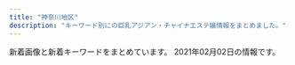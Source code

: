 ```yaml
---
title: "神奈川地区"
description: "キーワード別にの巨乳アジアン・チャイナエステ嬢情報をまとめました。"
---
```


新着画像と新着キーワードをまとめています。
2021年02月02日の情報です。

<DmmAffiliateIns />
<KeywordTable
  shops={
    [
    {
        "img_links": [
            "https://kanojyo-room.jpn.cm/images/room6.jpg",
            "https://kanojyo-room.jpn.cm/images/tit_eject.jpg",
            "https://kanojyo-room.jpn.cm/images/link_nav06.jpg",
            "https://kanojyo-room.jpn.cm/images/btn_eject.jpg",
            "https://kanojyo-room.jpn.cm/images/room2.jpg",
            "https://kanojyo-room.jpn.cm/photos/sites/24/2020/08/2020083117275756.jpg",
            "https://kanojyo-room.jpn.cm/images/link_nav07.jpg",
            "https://kanojyo-room.jpn.cm/images/top.png",
            "https://kanojyo-room.jpn.cm/photos/sites/24/2020/08/2020083117275898.jpg",
            "https://kanojyo-room.jpn.cm/photos/sites/24/2020/08/2020083117275977.jpg",
            "https://kanojyo-room.jpn.cm/images/sp_top.jpg",
            "https://kanojyo-room.jpn.cm/images/link_nav03.jpg",
            "https://kanojyo-room.jpn.cm/images/link_nav02.jpg",
            "https://kanojyo-room.jpn.cm/images/link_nav01.jpg",
            "https://kanojyo-room.jpn.cm/photos/sites/24/2020/08/2020083117275958.jpg",
            "https://kanojyo-room.jpn.cm/images/link_nav04.jpg",
            "https://kanojyo-room.jpn.cm/images/tit_face.jpg",
            "https://kanojyo-room.jpn.cm/images/close_eject.png",
            "https://kanojyo-room.jpn.cm/images/room5.jpg",
            "https://kanojyo-room.jpn.cm/images/room3.jpg",
            "https://kanojyo-room.jpn.cm/images/tit_new.jpg",
            "https://kanojyo-room.jpn.cm/images/room1.jpg",
            "https://kanojyo-room.jpn.cm/images/img_eject.jpg",
            "https://kanojyo-room.jpn.cm/images/link_nav05.jpg",
            "https://kanojyo-room.jpn.cm/images/room4.jpg"
        ],
        "url": "https://kanojyo-room.jpn.cm/",
        "station": "\u4e0a\u5927\u5ca1\u99c5",
        "name": "\u30ab\u30ce\u30b8\u30e7\u306e\u90e8\u5c4b",
        "keywords": {
            "D": 48,
            "87": 12,
            "C": 40,
            "86": 24,
            "85": 12
        }
    },
    {
        "station": "JR\u85e4\u6ca2\u99c5\u5357\u53e3",
        "name": "\u85ab",
        "url": "http://f-kaori.work/",
        "img_links": [
            "http://f-kaori.work/images/mobile.jpg",
            "http://f-kaori.work/images/sm.jpg",
            "http://f-kaori.work/sp/images/newsb.png",
            "http://f-kaori.work/sp/images/rec2.jpg",
            "http://f-kaori.work/sp/img/aya1.jpg",
            "http://f-kaori.work/sp/images/tel.jpg",
            "http://f-kaori.work/sp/images/7.jpg",
            "http://f-kaori.work/sp/img/sasa1.jpg",
            "http://f-kaori.work/sp/img/emi1.jpg",
            "http://f-kaori.work/sp/images/rec3.png",
            "http://f-kaori.work/images/8.jpg",
            "http://f-kaori.work/images/concept.png",
            "http://f-kaori.work/images/rec1.png",
            "http://f-kaori.work/img/yoka1.jpg",
            "http://f-kaori.work/sp/img/yoka1.jpg",
            "http://f-kaori.work/sp/img/sin1.jpg",
            "http://f-kaori.work/sp/images/int1.png",
            "http://f-kaori.work/images/1.jpg",
            "http://f-kaori.work/sp/images/top.jpg",
            "http://f-kaori.work/sp/images/interior_t.jpg",
            "http://f-kaori.work/images/news.png",
            "http://f-kaori.work/sp/images/footer.png",
            "http://f-kaori.work/img/yumi1.jpg",
            "http://f-kaori.work/sp/images/5.jpg",
            "http://f-kaori.work/images/int1.png",
            "http://f-kaori.work/img/sin1.jpg",
            "http://f-kaori.work/images/6.jpg",
            "http://f-kaori.work/sp/images/6.jpg",
            "http://f-kaori.work/images/7.jpg",
            "http://f-kaori.work/images/interior_t.jpg",
            "http://f-kaori.work/sp/images/sys.png",
            "http://f-kaori.work/img/aya1.jpg",
            "http://f-kaori.work/sp/menu/top.jpg",
            "http://f-kaori.work/sp/images/head.jpg",
            "http://f-kaori.work/sp/images/int2.png",
            "http://f-kaori.work/images/sisu_t.jpg",
            "http://f-kaori.work/img/sasa1.jpg",
            "http://f-kaori.work/sp/images/news.png",
            "http://f-kaori.work/images/5.jpg",
            "http://f-kaori.work/images/rec2.jpg",
            "http://f-kaori.work/sp/images/sisu_t.png",
            "http://f-kaori.work/images/staff_t.jpg",
            "http://f-kaori.work/sp/images/topgirl.png",
            "http://f-kaori.work/sp/images/staff_t.jpg",
            "http://f-kaori.work/images/line.png",
            "http://f-kaori.work/img/emi1.jpg",
            "http://f-kaori.work/sp/menu/staff.jpg",
            "http://f-kaori.work/images/head.jpg",
            "http://f-kaori.work/sp/images/sisu.jpg",
            "http://f-kaori.work/sp/images/rec1.png",
            "http://f-kaori.work/sp/images/8.jpg",
            "http://f-kaori.work/sp/images/pc.jpg",
            "http://f-kaori.work/images/sys.png",
            "http://f-kaori.work/sp/menu/interior.jpg",
            "http://f-kaori.work/images/sisu.png",
            "http://f-kaori.work/sp/images/3.jpg",
            "http://f-kaori.work/images/3.jpg",
            "http://f-kaori.work/sp/images/1.jpg",
            "http://f-kaori.work/images/int2.png",
            "http://f-kaori.work/sp/img/yumi1.jpg"
        ],
        "keywords": {}
    },
    {
        "station": "\u5c0f\u7530\u539f\u99c5\u6771\u53e3",
        "url": "https://asumi.estjp.info/",
        "name": "\u7a7a\u6f84 -\u3042\u3059\u307f-",
        "img_links": [
            "https://asumi.estjp.info/css/staff/staff02.jpg",
            "https://asumi.estjp.info/css/top03.jpg",
            "https://asumi.estjp.info/images/call.png",
            "https://asumi.estjp.info/css/staff/staff03.jpg",
            "https://asumi.estjp.info/css/01.jpg",
            "https://asumi.estjp.info/css/top05.jpg",
            "https://asumi.estjp.info/css/top02.jpg",
            "https://asumi.estjp.info/css/m-head.jpg",
            "https://asumi.estjp.info/css/staff/staff01.jpg",
            "https://asumi.estjp.info/css/top04.jpg"
        ],
        "keywords": {
            "F": 2,
            "90": 4,
            "88": 2,
            "E": 4
        }
    },
    {
        "keywords": {},
        "name": "yuyu-\u3086\u3046\u3086-",
        "url": "http://www.cc-girl.work/",
        "img_links": [
            "http://www.cc-girl.work/images/line.png",
            "http://www.cc-girl.work/images/4.jpg",
            "http://www.cc-girl.work/images/11.jpg",
            "http://www.cc-girl.work/img/kaoru1.jpg",
            "http://www.cc-girl.work/img/sizuka1.jpg",
            "http://www.cc-girl.work/images/2.jpg",
            "http://www.cc-girl.work/images/mobile.jpg",
            "http://www.cc-girl.work/images/1.jpg",
            "http://www.cc-girl.work/images/6.jpg",
            "http://www.cc-girl.work/images/head.jpg",
            "http://www.cc-girl.work/images/staff_t.jpg",
            "http://www.cc-girl.work/img/mari1.jpg",
            "http://www.cc-girl.work/img/momo1.jpg",
            "http://www.cc-girl.work/img/kumi1.jpg",
            "http://www.cc-girl.work/img/miho1.jpg",
            "http://www.cc-girl.work/img/eri1.jpg",
            "http://www.cc-girl.work/images/int1.jpg",
            "http://www.cc-girl.work/img/yaya1.jpg",
            "http://www.cc-girl.work/images/rec1.jpg",
            "http://www.cc-girl.work/images/8.jpg",
            "http://www.cc-girl.work/images/10.jpg",
            "http://www.cc-girl.work/images/ac1.jpg",
            "http://www.cc-girl.work/img/yuki1.jpg",
            "http://www.cc-girl.work/images/news.jpg",
            "http://www.cc-girl.work/img/yuri1.jpg",
            "http://www.cc-girl.work/images/ta.jpg",
            "http://www.cc-girl.work/images/9.jpg",
            "http://www.cc-girl.work/images/7.jpg",
            "http://www.cc-girl.work/img/ai1.jpg",
            "http://www.cc-girl.work/images/5.jpg",
            "http://www.cc-girl.work/images/sys2.jpg",
            "http://www.cc-girl.work/images/sys1.jpg",
            "http://www.cc-girl.work/images/interior_t.jpg",
            "http://www.cc-girl.work/images/3.jpg",
            "http://www.cc-girl.work/images/rec2.jpg"
        ],
        "station": "\u4e0a\u5927\u5ca1\u99c5"
    },
    {
        "keywords": {},
        "img_links": [
            "http://en.este88.com/gals/asuka1.jpg",
            "http://en.este88.com/i/images/info_07.jpg",
            "http://en.este88.com/i/images/info_15.jpg",
            "http://en.este88.com/gals/teina1.jpg",
            "http://en.este88.com/gals/nana1.jpg",
            "http://en.este88.com/gals/yuki1.jpg",
            "http://en.este88.com/i/images/info_12.jpg",
            "http://en.este88.com/images/koko1.jpg",
            "http://en.este88.com/images/info.png",
            "http://en.este88.com/gals/rena1.jpg",
            "http://en.este88.com/gals/koko1.jpg",
            "http://en.este88.com/gals/riri1.jpg",
            "http://en.este88.com/i/images/info_09.jpg",
            "http://en.este88.com/gals/momo1.jpg",
            "http://en.este88.com/images/sayuqi1.jpg"
        ],
        "name": "\u7e01",
        "station": "JR\u85e4\u6ca2\u99c5\u5317\u53e3",
        "url": "http://en.este88.com/"
    },
    {
        "name": "Best Love \uff5e\u30d9\u30b9\u30c8\u30e9\u30d6\uff5e",
        "url": "http://www.bestlove.iesjp.com/",
        "station": "JR\u5e73\u585a\u99c5\u5317\u53e3",
        "img_links": [
            "http://www.bestlove.iesjp.com/files/006-02.jpg",
            "http://www.bestlove.iesjp.com/photo_news/upimg/959636009216995fa1_0.jpg",
            "http://www.bestlove.iesjp.com/files/001-03.jpg",
            "http://www.bestlove.iesjp.com/files/003.jpg",
            "http://www.bestlove.iesjp.com/files/005-03.jpg",
            "http://www.bestlove.iesjp.com/files/005.jpg",
            "http://www.bestlove.iesjp.com/images/atomosky.jpg",
            "http://www.bestlove.iesjp.com/files/004-03.jpg",
            "http://www.bestlove.iesjp.com/files/005-02.jpg",
            "http://www.bestlove.iesjp.com/files/001.jpg",
            "http://www.bestlove.iesjp.com/files/006.jpg",
            "http://www.bestlove.iesjp.com/files/004-02.jpg",
            "http://www.bestlove.iesjp.com/files/003-02.jpg",
            "http://www.bestlove.iesjp.com/images/r3.jpg",
            "http://www.bestlove.iesjp.com/files/001-02.jpg",
            "http://www.bestlove.iesjp.com/files/002-02.jpg",
            "http://www.bestlove.iesjp.com/files/002.jpg",
            "http://www.bestlove.iesjp.com/files/003-03.jpg",
            "http://www.bestlove.iesjp.com/images/line.png",
            "http://www.bestlove.iesjp.com/files/004.jpg",
            "http://www.bestlove.iesjp.com/files/006-03.jpg",
            "http://www.bestlove.iesjp.com/images/mobile.jpg",
            "http://www.bestlove.iesjp.com/files/002-03.jpg"
        ],
        "keywords": {
            "83": 4,
            "D": 4,
            "85": 4,
            "C": 26,
            "87": 8
        }
    },
    {
        "keywords": {},
        "url": "http://sui-en.work/",
        "station": "JR\u5e73\u585a\u99c5\u5317\u53e3",
        "name": "\u968f\u7e01",
        "img_links": [
            "http://sui-en.work/images/int3.png",
            "http://sui-en.work/img/kaori1.jpg",
            "http://sui-en.work/images/2.png",
            "http://sui-en.work/img/sena1.jpg",
            "http://sui-en.work/images/mobile.jpg",
            "http://sui-en.work/images/int2.png",
            "http://sui-en.work/images/sys3.png",
            "http://sui-en.work/images/1.png",
            "http://sui-en.work/img/hana1.jpg",
            "http://sui-en.work/images/news.jpg",
            "http://sui-en.work/images/b2.jpg",
            "http://sui-en.work/images/sys2.jpg",
            "http://sui-en.work/images/ta.jpg",
            "http://sui-en.work/images/interior_t.png",
            "http://sui-en.work/images/head.jpg",
            "http://sui-en.work/images/3.png",
            "http://sui-en.work/images/int1.png",
            "http://sui-en.work/images/4.png",
            "http://sui-en.work/images/sys1.jpg",
            "http://sui-en.work/images/b1.jpg",
            "http://sui-en.work/images/info.jpg",
            "http://sui-en.work/img/yuki1.jpg",
            "http://sui-en.work/images/staff_t.png",
            "http://sui-en.work/images/tr.jpg"
        ]
    },
    {
        "img_links": [
            "http://www.barbie.masg.info/files/002.jpg",
            "http://www.barbie.masg.info/files/006-02.jpg",
            "http://www.barbie.masg.info/images/icon_info.png",
            "http://www.barbie.masg.info/images/icon_staff.png",
            "http://www.barbie.masg.info/images/icon_tel.png",
            "http://www.barbie.masg.info/images/index_sm.png",
            "http://www.barbie.masg.info/images/btn2.png",
            "http://www.barbie.masg.info/files/003-02.jpg",
            "http://www.barbie.masg.info/files/003.jpg",
            "http://www.barbie.masg.info/files/006.jpg",
            "http://www.barbie.masg.info/files/002-02.jpg",
            "http://www.barbie.masg.info/files/004.jpg",
            "http://www.barbie.masg.info/images/mainImg_sub.jpg",
            "http://www.barbie.masg.info/files/005.jpg",
            "http://www.barbie.masg.info/files/001-02.jpg",
            "http://www.barbie.masg.info/images/icon_top.png",
            "http://www.barbie.masg.info/files/001.jpg",
            "http://www.barbie.masg.info/files/004-02.jpg",
            "http://www.barbie.masg.info/files/005-02.jpg"
        ],
        "name": "Barbie \uff5e\u30d0\u30fc\u30d3\u30fc\uff5e",
        "station": "JR\u85e4\u6ca2\u99c5\u5357\u53e3",
        "keywords": {
            "88": 8,
            "87": 8,
            "86": 8,
            "D": 16,
            "C": 8
        },
        "url": "http://www.barbie.masg.info/"
    },
    {
        "img_links": [
            "http://esbest.info/staffPhoto/s20200205123504.jpg",
            "http://esbest.info/staffPhoto/s20200111165529.jpg",
            "http://esbest.info/staffPhoto/s20200109133117.jpg",
            "http://esbest.info/staffPhoto/b20200526161929.jpg",
            "http://esbest.info/images/mobile.jpg",
            "http://esbest.info/js/sliderLine/slide_prev.png",
            "http://esbest.info/staffPhoto/b20200109133117.jpg",
            "http://esbest.info/js/sliderLine/slide_next.png",
            "http://esbest.info/staffPhoto/b20200519140451.jpg",
            "http://esbest.info/uploadfiles/images/campaignEsbestInfo1.jpg",
            "http://esbest.info/images/store/04.jpg",
            "http://esbest.info/staffPhoto/s20200526161929.jpg",
            "http://esbest.info/staffPhoto/b20200205123504.jpg",
            "http://esbest.info/staffPhoto/s20200519140451.jpg",
            "http://esbest.info/images/returnBtn.png",
            "http://esbest.info/images/store/01.jpg",
            "http://esbest.info/images/store/02.jpg",
            "http://esbest.info/staffPhoto/b20200111165529.jpg",
            "http://esbest.info/images/store/03.jpg"
        ],
        "name": "\u30df\u30e9\u30dc\u30eb",
        "url": "http://esbest.info/",
        "keywords": {
            "85": 1,
            "86": 3,
            "87": 1,
            "D": 4,
            "E": 1
        },
        "station": "JR\u6771\u6238\u585a\u99c5\u6771\u53e3"
    },
    {
        "station": "JR\u6771\u6238\u585a\u99c5\u897f\u53e3",
        "name": "\u30ea\u30d6\u30ec\u30b9",
        "url": "http://es-libres.com/",
        "keywords": {
            "89": 1,
            "C": 1,
            "D": 2,
            "E": 1
        },
        "img_links": [
            "http://es-libres.com/uploadfiles/Image/campaignEsLibresCom.jpg",
            "http://es-libres.com/images/gallery/02.jpg",
            "http://es-libres.com/images/gallery/03.jpg",
            "http://es-libres.com/staffPhoto/b20201007072633.jpg",
            "http://es-libres.com/images/mobile.jpg",
            "http://es-libres.com/staffPhoto/s20201007072633.jpg",
            "http://es-libres.com/images/gallery/01.jpg",
            "http://es-libres.com/staffPhoto/s20201007072718.jpg",
            "http://es-libres.com/staffPhoto/b20201007072550.jpg",
            "http://es-libres.com/images/gallery/04.jpg",
            "http://es-libres.com/js/sliderLine/slide_prev.png",
            "http://es-libres.com/staffPhoto/b20201007072718.jpg",
            "http://es-libres.com/images/guide.jpg",
            "http://es-libres.com/staffPhoto/s20201007072654.jpg",
            "http://es-libres.com/staffPhoto/b20201007072654.jpg",
            "http://es-libres.com/staffPhoto/s20201007072550.jpg",
            "http://es-libres.com/images/returnBtn.png",
            "http://es-libres.com/js/sliderLine/slide_next.png"
        ]
    },
    {
        "station": "JR\u5e73\u585a\u99c5\u5317\u53e3",
        "img_links": [
            "http://www.huyo.work/images/news.jpg",
            "http://www.huyo.work/images/line.png",
            "http://www.huyo.work/images/int2.jpg",
            "http://www.huyo.work/images/2.jpg",
            "http://www.huyo.work/img/nana1.jpg",
            "http://www.huyo.work/images/4.jpg",
            "http://www.huyo.work/images/int1.jpg",
            "http://www.huyo.work/img/riri1.jpg",
            "http://www.huyo.work/images/3.jpg",
            "http://www.huyo.work/img/mimi1.jpg",
            "http://www.huyo.work/images/5.jpg",
            "http://www.huyo.work/img/sora1.jpg",
            "http://www.huyo.work/images/staff_t.jpg",
            "http://www.huyo.work/images/sys1.jpg",
            "http://www.huyo.work/img/hana1.jpg",
            "http://www.huyo.work/images/interior_t.jpg",
            "http://www.huyo.work/images/mobile.jpg",
            "http://www.huyo.work/images/1.jpg",
            "http://www.huyo.work/images/sys2.jpg",
            "http://www.huyo.work/images/info.jpg",
            "http://www.huyo.work/images/head.jpg"
        ],
        "url": "http://www.huyo.work/",
        "name": "\u3075\u3088\u3046",
        "keywords": {}
    },
    {
        "img_links": [
            "http://yu-raku.info/sp/images/bar-cam.png",
            "http://yu-raku.info/images/bar-cover.png",
            "http://yu-raku.info/images/c-top0.png",
            "http://yu-raku.info/staff/s-kana1.jpg",
            "http://yu-raku.info/staff/s-sayuri1.jpg",
            "http://yu-raku.info/staff/s-niri1.jpg",
            "http://yu-raku.info/images/pic-interior.png",
            "http://yu-raku.info/images/b-interior.jpg",
            "http://yu-raku.info/staff/s-nana1.jpg",
            "http://yu-raku.info/staff/s-emi3.jpg",
            "http://yu-raku.info/images/bar-interior.png",
            "http://yu-raku.info/images/c-therapist0.png",
            "http://yu-raku.info/images/fotter.jpg",
            "http://yu-raku.info/images/bar-therapist.png",
            "http://yu-raku.info/images/bar-info.png",
            "http://yu-raku.info/staff/s-emi4.jpg",
            "http://yu-raku.info/images/bar-cam.png",
            "http://yu-raku.info/sp/images/b-tel.png",
            "http://yu-raku.info/staff/s-emi5.jpg",
            "http://yu-raku.info/staff/s-yuko1.jpg",
            "http://yu-raku.info/staff/s-miki1.jpg",
            "http://yu-raku.info/sp/images/bar-cover.png"
        ],
        "name": "\u60a0\u697d",
        "keywords": {},
        "station": "JR\u5927\u8239\u99c5\u6771\u53e3",
        "url": "http://yu-raku.info/"
    },
    {
        "keywords": {
            "C": 11
        },
        "img_links": [
            "http://treat-rlx.com/pic/head.jpg",
            "http://treat-rlx.com/pic/topimg2.png",
            "http://treat-rlx.com/pic/topimg3.png",
            "http://treat-rlx.com/staff/mika/01mb.jpg",
            "http://treat-rlx.com/img/ttl_staff.jpg",
            "http://treat-rlx.com/staff/mika/01.jpg",
            "http://treat-rlx.com/pic/topimg1.png",
            "http://treat-rlx.com/img/att.png",
            "http://treat-rlx.com/staff/aya/01.jpg",
            "http://treat-rlx.com/pic/topimg4.png",
            "http://treat-rlx.com/pic/topimg5.png",
            "http://treat-rlx.com/img/ttl_mobile.png",
            "http://treat-rlx.com/img/ttl_rec.png",
            "http://treat-rlx.com/i/files/homeimg.jpg",
            "http://treat-rlx.com/staff/aya/01mb.jpg"
        ],
        "name": "\u798f\u7e01",
        "station": "\u5584\u884c\u99c5\u6771\u53e3",
        "url": "http://treat-rlx.com/"
    },
    {
        "station": "JR\u5927\u8239\u99c5\u6771\u53e3",
        "keywords": {},
        "url": "http://hoguraku.info/",
        "img_links": [
            "http://hoguraku.info/_src/22293610/pup.png",
            "http://hoguraku.info/_src/22293601/newspinkup.png",
            "http://hoguraku.info/_src/22266488/navi2_02.png",
            "http://hoguraku.info/_src/22294030/wechatimg175.jpg",
            "http://hoguraku.info/_src/22294409/img20180513220122069421.png",
            "http://hoguraku.info/_src/22293781/sign.png",
            "http://hoguraku.info/_src/22293865/sign.png",
            "http://hoguraku.info/_src/22266485/navi_01.png",
            "http://hoguraku.info/_src/22294029/3_20180513213551306.jpg",
            "http://hoguraku.info/_src/22294027/wechatimg239.jpg",
            "http://hoguraku.info/_src/22266400/wechatimg94_20191205204136458.jpg",
            "http://hoguraku.info/_src/22294026/wechatimg239.jpg",
            "http://hoguraku.info/_src/22294031/wechatimg175.jpg",
            "http://hoguraku.info/_src/22294028/3_20180513213551306.jpg",
            "http://hoguraku.info/_src/22266492/navi2_04.png",
            "http://hoguraku.info/staff-2.jpg",
            "http://hoguraku.info/_src/22296687/pup.png",
            "http://hoguraku.info/_src/22266493/navi_05.png",
            "http://hoguraku.info/_src/22266491/navi_04.png",
            "http://hoguraku.info/_src/22266524/wechatimg96_20191205204603604.jpg",
            "http://hoguraku.info/_src/42747719/img20200505151535254743.png",
            "http://hoguraku.info/_src/22266398/img20180513214352559347.png",
            "http://hoguraku.info/_src/22294025/1_20180513213551260.jpg",
            "http://hoguraku.info/_src/22266489/navi_03.png",
            "http://hoguraku.info/_src/22296695/pup.png",
            "http://hoguraku.info/_src/22266490/navi2_03.png",
            "http://hoguraku.info/_src/25168346/staff-2_20180823215120776.jpg",
            "http://hoguraku.info/_src/22293820/wechatimg744.jpg",
            "http://hoguraku.info/_src/22296697/pup.png",
            "http://hoguraku.info/_src/22294024/1_20180513213551260.jpg",
            "http://hoguraku.info/staff-1.jpg",
            "http://hoguraku.info/staff-4.jpg",
            "http://hoguraku.info/_src/22266487/navi_02.png",
            "http://hoguraku.info/_src/22266494/navi2_05.png",
            "http://hoguraku.info/_src/22266486/navi2_01.png",
            "http://hoguraku.info/staff-3.jpg",
            "http://hoguraku.info/_src/37673393/wechatimg98.jpg",
            "http://hoguraku.info/_src/22266496/navi2_06.png",
            "http://hoguraku.info/_src/22266495/navi_06.png"
        ],
        "name": "\u3055\u304f\u3089"
    },
    {
        "img_links": [
            "http://www.relax-fairyark.info/img/st150.jpg",
            "http://www.relax-fairyark.info/img/body2.jpg",
            "http://www.relax-fairyark.info/img/st213.jpg",
            "http://www.relax-fairyark.info/img/sta220.jpg",
            "http://www.relax-fairyark.info/img/st223.jpg",
            "http://www.relax-fairyark.info/img/nos.jpg",
            "http://www.relax-fairyark.info/img/st238.jpg",
            "http://www.relax-fairyark.info/img/st241.jpg",
            "http://www.relax-fairyark.info/img/sta150.jpg",
            "http://www.relax-fairyark.info/img/st240.jpg",
            "http://www.relax-fairyark.info/img/st249.jpg",
            "http://www.relax-fairyark.info/img/st234.jpg",
            "http://www.relax-fairyark.info/img/head.jpg",
            "http://www.relax-fairyark.info/img/st206.jpg",
            "http://www.relax-fairyark.info/img/st237.jpg",
            "http://www.relax-fairyark.info/img/st245.jpg",
            "http://www.relax-fairyark.info/img/st1.jpg",
            "http://www.relax-fairyark.info/img/st235.jpg",
            "http://www.relax-fairyark.info/img/vlt.png",
            "http://www.relax-fairyark.info/img/sta223.jpg",
            "http://www.relax-fairyark.info/img/sta245.jpg",
            "http://www.relax-fairyark.info/img/st229.jpg",
            "http://www.relax-fairyark.info/img/footbotton.png",
            "http://www.relax-fairyark.info/img/sta248.jpg",
            "http://www.relax-fairyark.info/img/tel.png",
            "http://www.relax-fairyark.info/img/st248.jpg",
            "http://www.relax-fairyark.info/img/st220.jpg",
            "http://www.relax-fairyark.info/img/sta235.jpg",
            "http://www.relax-fairyark.info/img/st246.jpg",
            "http://www.relax-fairyark.info/img/st247.jpg",
            "http://www.relax-fairyark.info/img/botton.jpg",
            "http://www.relax-fairyark.info/img/sta229.jpg",
            "http://www.relax-fairyark.info/img/sta213.jpg",
            "http://www.relax-fairyark.info/img/st227.jpg"
        ],
        "keywords": {
            "88": 1,
            "85": 3,
            "87": 7,
            "86": 8,
            "D": 7,
            "E": 9,
            "C": 3
        },
        "url": "http://www.relax-fairyark.info/",
        "station": "JR\u85e4\u6ca2\u99c5\u5357\u53e3",
        "name": "Fairy Ark"
    },
    {
        "url": "http://onlyone-relax.xyz/",
        "img_links": [
            "http://onlyone-relax.xyz/images/4.jpg",
            "http://onlyone-relax.xyz/images/cg02.jpg",
            "http://onlyone-relax.xyz/images/cg05.jpg",
            "http://onlyone-relax.xyz/images/cg03.jpg",
            "http://onlyone-relax.xyz/images/2.jpg",
            "http://onlyone-relax.xyz/images/qr.jpg",
            "http://onlyone-relax.xyz/images/cg06.jpg",
            "http://onlyone-relax.xyz/images/cg09.jpg",
            "http://onlyone-relax.xyz/images/1.jpg",
            "http://onlyone-relax.xyz/images/cg07.jpg",
            "http://onlyone-relax.xyz/images/cg10.jpg",
            "http://onlyone-relax.xyz/images/top2.png",
            "http://onlyone-relax.xyz/images/top.png",
            "http://onlyone-relax.xyz/images/cg08.jpg",
            "http://onlyone-relax.xyz/images/spacer300x450.png",
            "http://onlyone-relax.xyz/images/cg01.jpg"
        ],
        "station": "JR\u5c0f\u7530\u539f\u99c5\u897f\u53e3",
        "keywords": {
            "C": 8,
            "E": 28,
            "F": 8,
            "D": 32
        },
        "name": "\u30ad\u30e5\u30fc\u30c8"
    },
    {
        "img_links": [
            "http://biraku.est-u.com/images/index2_07.png",
            "http://biraku.est-u.com/staff/5.jpg",
            "http://biraku.est-u.com/images/04.jpg",
            "http://biraku.est-u.com/staff/2.jpg",
            "http://biraku.est-u.com/staff/4.jpg",
            "http://biraku.est-u.com/images/03.jpg",
            "http://biraku.est-u.com/images/index_12.png",
            "http://biraku.est-u.com/images/01.jpg",
            "http://biraku.est-u.com/images/index_05.png",
            "http://biraku.est-u.com/images/index_10.png",
            "http://biraku.est-u.com/images/staff_08.png",
            "http://biraku.est-u.com/images/index_06.png",
            "http://biraku.est-u.com/images/index_08.png",
            "http://biraku.est-u.com/images/06.jpg",
            "http://biraku.est-u.com/images/02.jpg",
            "http://biraku.est-u.com/staff/3.jpg",
            "http://biraku.est-u.com/staff/1.jpg",
            "http://biraku.est-u.com/images/index_04.png",
            "http://biraku.est-u.com/staff/6.jpg",
            "http://biraku.est-u.com/images/s3.jpg",
            "http://biraku.est-u.com/images/index_07.png",
            "http://biraku.est-u.com/images/indexb_08.png"
        ],
        "station": "\u65b0\u9017\u5b50\u99c5\u5317\u53e31",
        "keywords": {},
        "url": "http://biraku.est-u.com",
        "name": "\u7f8e\u697d"
    },
    {
        "img_links": [
            "http://genkimorimori.ies.bz/photos/sites/68/2020/12/2020120502191455.jpg",
            "http://genkimorimori.ies.bz/images/s_staff.jpg",
            "http://genkimorimori.ies.bz/images/top.jpg",
            "http://genkimorimori.ies.bz/photos/sites/68/2020/12/202012150154361.jpg",
            "http://genkimorimori.ies.bz/photos/sites/68/2020/11/2020112402100696.jpg",
            "http://genkimorimori.ies.bz/images/g13.jpg",
            "http://genkimorimori.ies.bz/images/g3.jpg",
            "http://genkimorimori.ies.bz/images/1.jpg",
            "http://genkimorimori.ies.bz/photos/sites/68/2020/11/2020110308582485.jpg",
            "http://genkimorimori.ies.bz/images/g15.jpg",
            "http://genkimorimori.ies.bz/images/g16.jpg",
            "http://genkimorimori.ies.bz/images/staff_bj3.jpg",
            "http://genkimorimori.ies.bz/images/info.jpg",
            "http://genkimorimori.ies.bz/images/g1.jpg",
            "http://genkimorimori.ies.bz/photos/sites/68/2021/01/2021011903470168.jpg",
            "http://genkimorimori.ies.bz/photos/sites/68/2020/11/2020110308572868.jpg",
            "http://genkimorimori.ies.bz/images/info2.jpg",
            "http://genkimorimori.ies.bz/images/2.jpg",
            "http://genkimorimori.ies.bz/photos/sites/68/2020/12/2020121003212539.jpg",
            "http://genkimorimori.ies.bz/images/s_link.jpg",
            "http://genkimorimori.ies.bz/images/s_cosplay.jpg",
            "http://genkimorimori.ies.bz/images/g14.jpg",
            "http://genkimorimori.ies.bz/images/mobile.jpg",
            "http://genkimorimori.ies.bz/images/dairy1.jpg",
            "http://genkimorimori.ies.bz/images/pick.jpg",
            "http://genkimorimori.ies.bz/photos/sites/68/2020/12/2020120703525262.jpg",
            "http://genkimorimori.ies.bz/photos/sites/68/2020/11/2020112402100578.jpg",
            "http://genkimorimori.ies.bz/images/g2.jpg",
            "http://genkimorimori.ies.bz/images/g17.jpg",
            "http://genkimorimori.ies.bz/images/g7.jpg",
            "http://genkimorimori.ies.bz/images/g10.jpg",
            "http://genkimorimori.ies.bz/photos/sites/68/2020/11/2020110308572890.jpg",
            "http://genkimorimori.ies.bz/images/news1.jpg",
            "http://genkimorimori.ies.bz/photos/sites/68/2020/11/2020110308572993.jpg",
            "http://genkimorimori.ies.bz/photos/sites/68/2021/01/2021013007244222.jpg",
            "http://genkimorimori.ies.bz/images/g11.jpg"
        ],
        "keywords": {},
        "url": "http://genkimorimori.ies.bz/",
        "station": "\u79e6\u91ce\u99c5\u5317\u53e3",
        "name": "\u5143\u6c17\u3082\u308a\u3082\u308a"
    },
    {
        "img_links": [
            "http://pretty-esthe.com/images/r4.jpg",
            "http://pretty-esthe.com/images/cg07.jpg",
            "http://pretty-esthe.com/images/evetop.png",
            "http://pretty-esthe.com/images/r3.jpg",
            "http://pretty-esthe.com/images/cg06.jpg",
            "http://pretty-esthe.com/images/staff_s.png",
            "http://pretty-esthe.com/images/news.png",
            "http://pretty-esthe.com/images/cg10.jpg",
            "http://pretty-esthe.com/images/r2.jpg",
            "http://pretty-esthe.com/images/top.png",
            "http://pretty-esthe.com/images/r1.jpg",
            "http://pretty-esthe.com/images/cg09.jpg"
        ],
        "keywords": {
            "D": 9,
            "86": 12,
            "E": 3
        },
        "url": "http://pretty-esthe.com/",
        "name": "\u840c\u3048",
        "station": "JR\u6238\u585a\u99c5\u6771\u53e3"
    },
    {
        "name": "\u30e9\u30d9\u30f3\u30c0\u30fc",
        "img_links": [
            "http://lavender-est.xyz/images/lr_02.jpg",
            "http://lavender-est.xyz/images/room/r2.jpg",
            "http://lavender-est.xyz/images/pro_girl_line.jpg",
            "http://lavender-est.xyz/images/twitter.jpg",
            "http://lavender-est.xyz/girl/3.jpg",
            "http://lavender-est.xyz/girl/5_2.jpg",
            "http://lavender-est.xyz/girl/7_2.jpg",
            "http://lavender-est.xyz/images/top01.jpg",
            "http://lavender-est.xyz/images/room/r1.jpg",
            "http://lavender-est.xyz/girl/2_1.jpg",
            "http://lavender-est.xyz/girl/9.jpg",
            "http://lavender-est.xyz/images/bar_staff.jpg",
            "http://lavender-est.xyz/i/girl/4.jpg",
            "http://lavender-est.xyz/girl/8_1.jpg",
            "http://lavender-est.xyz/girl/11_2.jpg",
            "http://lavender-est.xyz/images/tel.png",
            "http://lavender-est.xyz/girl/4.jpg",
            "http://lavender-est.xyz/girl/15.jpg",
            "http://lavender-est.xyz/girl/14.jpg",
            "http://lavender-est.xyz/girl/11_1.jpg",
            "http://lavender-est.xyz/images/mobile.png",
            "http://lavender-est.xyz/images/room/r3.jpg",
            "http://lavender-est.xyz/girl/5_1.jpg",
            "http://lavender-est.xyz/girl/5.jpg",
            "http://lavender-est.xyz/girl/4_1.jpg",
            "http://lavender-est.xyz/girl/10.jpg",
            "http://lavender-est.xyz/girl/3_1.jpg",
            "http://lavender-est.xyz/girl/9_2.jpg",
            "http://lavender-est.xyz/girl/8.jpg",
            "http://lavender-est.xyz/girl/11.jpg",
            "http://lavender-est.xyz/girl/7_1.jpg",
            "http://lavender-est.xyz/girl/14_2.jpg",
            "http://lavender-est.xyz/girl/2.jpg",
            "http://lavender-est.xyz/girl/15_1.jpg",
            "http://lavender-est.xyz/girl/14_1.jpg",
            "http://lavender-est.xyz/girl/9_1.jpg",
            "http://lavender-est.xyz/girl/10_1.jpg",
            "http://lavender-est.xyz/girl/7.jpg",
            "http://lavender-est.xyz/images/room/r4.jpg"
        ],
        "url": "http://lavender-est.xyz/",
        "station": "JR\u85e4\u6ca2\u99c5\u5357\u53e3",
        "keywords": {}
    },
    {
        "station": "JR\u85e4\u6ca2\u99c5\u5357\u53e3",
        "img_links": [
            "http://megumi-est.xyz/girl/5.jpg",
            "http://megumi-est.xyz/images/roomimg/img3.png",
            "http://megumi-est.xyz/images/topbg.jpg",
            "http://megumi-est.xyz/images/mobile_bg.png",
            "http://megumi-est.xyz/girl/8.jpg",
            "http://megumi-est.xyz/images/staff_bg.png",
            "http://megumi-est.xyz/images/roomimg/img1.png",
            "http://megumi-est.xyz/images/roomimg/img4.png",
            "http://megumi-est.xyz/images/roomimg/img2.png",
            "http://megumi-est.xyz/images/newsbg.png",
            "http://megumi-est.xyz/girl/2.jpg",
            "http://megumi-est.xyz/girl/1.jpg",
            "http://megumi-est.xyz/girl/4.jpg",
            "http://megumi-est.xyz/images/pickup_line.png"
        ],
        "url": "http://megumi-est.xyz/",
        "name": "\u6075",
        "keywords": {}
    },
    {
        "url": "http://uintiop.tokyo/",
        "station": "JR\u85e4\u6ca2\u99c5\u5357\u53e3",
        "keywords": {
            "C": 13,
            "\u80f8": 1
        },
        "name": "\u5929\u4f7f",
        "img_links": [
            "http://uintiop.tokyo/uploads/200714/1-200G4124210P7.jpg",
            "http://uintiop.tokyo/picture/2.jpg",
            "http://uintiop.tokyo/picture/1.jpg",
            "http://uintiop.tokyo/uploads/210111/1-210111123I9332.jpg",
            "http://uintiop.tokyo/picture/top-img01.png",
            "http://uintiop.tokyo/picture/tel.png",
            "http://uintiop.tokyo/uploads/200720/1-200H013041T46.jpg",
            "http://uintiop.tokyo/picture/top-img02.png",
            "http://uintiop.tokyo/picture/top-img10.jpg",
            "http://uintiop.tokyo/uploads/200714/1-200G4125RS59.jpg",
            "http://uintiop.tokyo/picture/call.png",
            "http://uintiop.tokyo/picture/3.jpg",
            "http://uintiop.tokyo/picture/top-img03.jpg",
            "http://uintiop.tokyo/picture/4.jpg",
            "http://uintiop.tokyo/uploads/200727/1-200HG01643361.jpg"
        ]
    },
    {
        "img_links": [
            "http://oppama.iest.info/photos/sites/10/2018/05/2018053009323210.jpg",
            "http://oppama.iest.info/images/room4.jpg",
            "http://oppama.iest.info/photos/sites/10/2018/07/2018073109281797.jpg",
            "http://oppama.iest.info/photos/sites/10/2018/05/2018053009323253.jpg",
            "http://oppama.iest.info/images/top.jpg",
            "http://oppama.iest.info/photos/sites/10/2018/05/2018053009323272.jpg",
            "http://oppama.iest.info/images/bj3.jpg",
            "http://oppama.iest.info/images/room5.jpg",
            "http://oppama.iest.info/images/s_pick.png",
            "http://cdn.dino-es.com/images/line.jpg",
            "http://cdn.dino-es.com/images/allpics/KL77e92f55838704c7de0a1eb6ca2a81a0/4ec1d6974658a8b101911755e5d05691.jpg",
            "http://oppama.iest.info/images/room1.jpg",
            "http://oppama.iest.info/images/room2.jpg",
            "http://oppama.iest.info/images/room6.jpg",
            "http://oppama.iest.info/photos/sites/10/2018/07/2018073109281695.jpg",
            "http://oppama.iest.info/images/s_news.png",
            "http://oppama.iest.info/images/l1.jpg",
            "http://cdn.dino-es.com/images/logo/150x40DinoEs.png",
            "http://oppama.iest.info/images/mobile.png",
            "http://oppama.iest.info/images/room3.jpg",
            "http://oppama.iest.info/images/s_news2.png",
            "http://oppama.iest.info/images/s_staff.jpg",
            "http://oppama.iest.info/photos/sites/10/2018/07/2018073109281759.jpg",
            "http://oppama.iest.info/photos/sites/10/2018/07/2018073109281740.jpg",
            "http://oppama.iest.info/photos/sites/10/2018/07/2018073109281781.jpg",
            "http://oppama.iest.info/photos/sites/10/2018/05/2018053009323372.jpg"
        ],
        "name": "\u8ffd\u6d5c\u30de\u30c3\u30b5\u30fc\u30b8",
        "station": "\u8ffd\u6d5c\u99c5",
        "keywords": {
            "85": 3,
            "87": 3,
            "C": 3,
            "86": 12,
            "D": 15
        },
        "url": "http://oppama.iest.info/"
    },
    {
        "keywords": {
            "C": 6
        },
        "station": "JR\u5e73\u585a\u99c5\u897f\u53e3",
        "img_links": [
            "http://o-jp.com/tsubaki/images/photo02.jpg",
            "http://o-jp.com/tsubaki/images/mimi1.jpg",
            "http://o-jp.com/tsubaki/images/t_discount.jpg",
            "http://o-jp.com/tsubaki/images/t_mobile.jpg",
            "http://o-jp.com/tsubaki/images/photo03.jpg",
            "http://o-jp.com/tsubaki/images/photo01.jpg",
            "http://o-jp.com/tsubaki/images/index_enter.jpg",
            "http://o-jp.com/tsubaki/images/photo04.jpg"
        ],
        "url": "http://o-jp.com/tsubaki/",
        "name": "\u693f"
    },
    {
        "img_links": [
            "http://hiratsuka-est.com/images/r9.jpg",
            "http://hiratsuka-est.com/images/left.jpg",
            "http://hiratsuka-est.com/images/r7.jpg",
            "http://hiratsuka-est.com/images/g3.jpg",
            "http://hiratsuka-est.com/images/zi-faq.png",
            "http://hiratsuka-est.com/images/ll1.jpg",
            "http://hiratsuka-est.com/images/mi.jpg",
            "http://hiratsuka-est.com/images/chc.jpg",
            "http://hiratsuka-est.com/images/new1.jpg",
            "http://hiratsuka-est.com/images/g7.jpg",
            "http://hiratsuka-est.com/images/g2.jpg",
            "http://hiratsuka-est.com/images/zi-link.png",
            "http://hiratsuka-est.com/images/top.jpg",
            "http://hiratsuka-est.com/images/right.jpg",
            "http://hiratsuka-est.com/images/banna.jpg",
            "http://hiratsuka-est.com/images/r6.jpg",
            "http://hiratsuka-est.com/images/g0.jpg",
            "http://hiratsuka-est.com/images/r4.jpg",
            "http://hiratsuka-est.com/images/tiao2.jpg",
            "http://hiratsuka-est.com/images/banna1.jpg",
            "http://hiratsuka-est.com/images/zi-staff.png",
            "http://hiratsuka-est.com/images/r3.jpg",
            "http://hiratsuka-est.com/images/r1.jpg",
            "http://hiratsuka-est.com/images/r8.jpg",
            "http://hiratsuka-est.com/images/rr1.jpg",
            "http://hiratsuka-est.com/images/g1.jpg",
            "http://hiratsuka-est.com/images/g4.jpg",
            "http://hiratsuka-est.com/images/r5.jpg",
            "http://hiratsuka-est.com/images/banna2.jpg",
            "http://hiratsuka-est.com/images/tel.jpg"
        ],
        "station": "JR\u5e73\u585a\u99c5\u5317\u53e3",
        "name": "\u3055\u308f\u3084\u304b",
        "keywords": {},
        "url": "http://hiratsuka-est.com/"
    },
    {
        "station": "JR\u85e4\u6ca2\u99c5\u5357\u53e3",
        "img_links": [
            "http://yacho.est-u.com/images/staff_03.jpg",
            "http://yacho.est-u.com/images/index_01.jpg",
            "http://yacho.est-u.com/images/index_10.jpg",
            "http://yacho.est-u.com/images/index_12.jpg",
            "http://yacho.est-u.com/images/index_06.jpg",
            "http://yacho.est-u.com/images/index_07.jpg",
            "http://yacho.est-u.com/images/index_03.jpg",
            "http://yacho.est-u.com/images/5.jpg",
            "http://yacho.est-u.com/images/index_15.jpg",
            "http://yacho.est-u.com/images/3.jpg",
            "http://yacho.est-u.com/images/4.jpg",
            "http://yacho.est-u.com/images/2.jpg",
            "http://yacho.est-u.com/images/k1.jpg",
            "http://yacho.est-u.com/images/index_02.jpg",
            "http://yacho.est-u.com/images/index_17.jpg",
            "http://yacho.est-u.com/images/index_04.jpg",
            "http://yacho.est-u.com/images/index_14.jpg",
            "http://yacho.est-u.com/images/k2.jpg",
            "http://yacho.est-u.com/images/6.jpg",
            "http://yacho.est-u.com/images/1.jpg",
            "http://yacho.est-u.com/images/index_05.jpg",
            "http://yacho.est-u.com/images/staff_01.jpg"
        ],
        "url": "http://yacho.est-u.com/",
        "name": "\u591c\u8776",
        "keywords": {}
    },
    {
        "url": "http://www.hamabei.com/",
        "img_links": [
            "http://www.hamabei.com/images/nana1.jpg",
            "http://www.hamabei.com/images/giral007.jpg",
            "http://www.hamabei.com/images/kaori1.jpg",
            "http://www.hamabei.com/images/buttona_07.jpg",
            "http://www.hamabei.com/images/giral012.jpg",
            "http://www.hamabei.com/images/buttona_08.jpg",
            "http://www.hamabei.com/images/buttona_04.jpg",
            "http://www.hamabei.com/images/buttona_06.jpg",
            "http://www.hamabei.com/images/giral015.jpg",
            "http://www.hamabei.com/images/miki1.jpg",
            "http://www.hamabei.com/images/giral009.jpg",
            "http://www.hamabei.com/images/yuka1.jpg",
            "http://www.hamabei.com/images/buttona_05.jpg",
            "http://www.hamabei.com/images/buttona_03.jpg",
            "http://www.hamabei.com/images/giral014.jpg",
            "http://www.hamabei.com/images/qr.jpg"
        ],
        "keywords": {},
        "name": "\u6d5c\u8fba\u306e\u604b",
        "station": "JR\u8305\u30f6\u5d0e\u99c5\u5357\u53e3"
    },
    {
        "name": "\u82b1\u306e\u6249",
        "url": "http://hana-tobira.xyz/",
        "img_links": [
            "http://hana-tobira.xyz/images/g7.jpg",
            "http://hana-tobira.xyz/images/pickup_t.jpg",
            "http://hana-tobira.xyz/images/g2.jpg",
            "http://hana-tobira.xyz/images/tite-i.png",
            "http://hana-tobira.xyz/images/g4.jpg",
            "http://hana-tobira.xyz/images/g5.jpg",
            "http://hana-tobira.xyz/images/mobile.jpg",
            "http://hana-tobira.xyz/images/end.png",
            "http://hana-tobira.xyz/images/g6.jpg",
            "http://hana-tobira.xyz/images/tite-link.jpg",
            "http://hana-tobira.xyz/images/g.jpg",
            "http://hana-tobira.xyz/images/tite-staff.jpg"
        ],
        "station": "JR\u85e4\u6ca2\u99c5\u5357\u53e3",
        "keywords": {
            "C": 13
        }
    },
    {
        "url": "http://baraen.xyz/",
        "station": "JR\u85e4\u6ca2\u99c5\u5357\u53e3",
        "keywords": {},
        "img_links": [
            "http://baraen.xyz/images/g6.jpg",
            "http://baraen.xyz/images/g3.jpg",
            "http://baraen.xyz/images/g4.jpg",
            "http://baraen.xyz/images/miki2.jpg",
            "http://baraen.xyz/images/miki1.jpg",
            "http://baraen.xyz/images/g1.jpg",
            "http://baraen.xyz/images/mobile.jpg",
            "http://baraen.xyz/images/maga.jpg",
            "http://baraen.xyz/images/mafaxine_j.jpg",
            "http://baraen.xyz/images/room1.jpg",
            "http://baraen.xyz/images/room2.jpg",
            "http://baraen.xyz/images/room4.jpg",
            "http://baraen.xyz/images/room6.jpg",
            "http://baraen.xyz/images/kanban.jpg",
            "http://baraen.xyz/images/g0.jpg",
            "http://baraen.xyz/images/mafaxine_d.jpg",
            "http://baraen.xyz/images/g2.jpg"
        ],
        "name": "\u30d0\u30e9\u5712"
    },
    {
        "name": "\u61a9",
        "url": "http://ikoi.esjp.xyz/",
        "keywords": {},
        "station": "\u8ffd\u6d5c\u99c5",
        "img_links": [
            "http://ikoi.esjp.xyz/img/pro_girl_line.jpg",
            "http://ikoi.esjp.xyz/girl/3.jpg",
            "http://ikoi.esjp.xyz/girl/1.jpg",
            "http://ikoi.esjp.xyz/i/img/photo03.jpg",
            "http://ikoi.esjp.xyz/img/room/photo05.jpg",
            "http://ikoi.esjp.xyz/img/room/photo03.jpg",
            "http://ikoi.esjp.xyz/girl/6.jpg",
            "http://ikoi.esjp.xyz/img/capinfo.jpg",
            "http://ikoi.esjp.xyz/img/room/photo06.jpg",
            "http://ikoi.esjp.xyz/i/img/photo05.jpg",
            "http://ikoi.esjp.xyz/img/lr_01.jpg",
            "http://ikoi.esjp.xyz/i/img/photo02.jpg",
            "http://ikoi.esjp.xyz/girl/2.jpg",
            "http://ikoi.esjp.xyz/img/059.png",
            "http://ikoi.esjp.xyz/img/lr_02.jpg",
            "http://ikoi.esjp.xyz/img/qr.jpg",
            "http://ikoi.esjp.xyz/i/img/photo06.jpg",
            "http://ikoi.esjp.xyz/img/room/photo02.jpg",
            "http://ikoi.esjp.xyz/img/top_pickback.png",
            "http://ikoi.esjp.xyz/img/room/photo04.jpg",
            "http://ikoi.esjp.xyz/img/sub_staff.jpg",
            "http://ikoi.esjp.xyz/girl/4.jpg",
            "http://ikoi.esjp.xyz/img/room/photo01.jpg",
            "http://ikoi.esjp.xyz/i/img/photo01.jpg",
            "http://ikoi.esjp.xyz/girl/5.jpg",
            "http://ikoi.esjp.xyz/i/img/photo04.jpg",
            "http://ikoi.esjp.xyz/img/rec_top.png"
        ]
    },
    {
        "img_links": [
            "http://es-rei.work/_src/26747207/navi2_03.png",
            "http://es-rei.work/_src/34041600/line3.png",
            "http://es-rei.work/_src/34124118/wechatimg26_20200914183556350.jpg",
            "http://es-rei.work/_src/26747209/navi2_05.png",
            "http://es-rei.work/_src/26790995/wechatimg38_20181018221746252.jpg",
            "http://es-rei.work/_src/26747201/list_02.png",
            "http://es-rei.work/_src/26747293/line3.png",
            "http://es-rei.work/_src/26838174/line.png",
            "http://es-rei.work/_src/26747218/line1.jpg",
            "http://es-rei.work/_src/26747229/line1.jpg",
            "http://es-rei.work/_src/26747226/line3.png",
            "http://es-rei.work/_src/26747114/base_03.png",
            "http://es-rei.work/_src/47863242/100054276feb8d8cef3ac5199531cfe.jpg",
            "http://es-rei.work/_src/26747204/list_05.png",
            "http://es-rei.work/_src/26747289/wechatimg77.jpg",
            "http://es-rei.work/_src/26747302/wechatimg204.jpg",
            "http://es-rei.work/_src/26747231/line1.jpg",
            "http://es-rei.work/_src/26791051/_dsf9446.jpg",
            "http://es-rei.work/_src/26791115/_igp4263.jpg",
            "http://es-rei.work/1.jpg",
            "http://es-rei.work/_src/34041599/line3.png",
            "http://es-rei.work/_src/47863241/05859f21726dfcef9faa9bab12a2595.jpg",
            "http://es-rei.work/_src/26747093/_igp4295.jpg",
            "http://es-rei.work/_src/26747301/line3.png",
            "http://es-rei.work/_src/34041596/05859f21726dfcef9faa9bab12a2595.jpg",
            "http://es-rei.work/_src/26747086/base_01.png",
            "http://es-rei.work/_src/26747185/base_01.png",
            "http://es-rei.work/_src/26747203/list_04.png",
            "http://es-rei.work/5.jpg",
            "http://es-rei.work/_src/26747292/wechatimg202.jpg",
            "http://es-rei.work/_src/26747287/line3.png",
            "http://es-rei.work/_src/26791053/_dsf9449.jpg",
            "http://es-rei.work/_src/26838136/news.jpg",
            "http://es-rei.work/_src/26747205/navi2_01.png",
            "http://es-rei.work/_src/26824216/b0131b16446464e537eff864d8f041bb.jpg",
            "http://es-rei.work/_src/47863240/line3.png",
            "http://es-rei.work/_src/26747221/wechatimg164_1.jpg",
            "http://es-rei.work/_src/26747089/51d8ecbee4cc2935f070c539c37ded71.jpg",
            "http://es-rei.work/_src/26838160/line.png",
            "http://es-rei.work/_src/26747199/sign.png",
            "http://es-rei.work/_src/26838156/wechatimg204.jpg",
            "http://es-rei.work/_src/26747153/base_01.png",
            "http://es-rei.work/_src/26747173/base_03.png",
            "http://es-rei.work/_src/26747158/base_03.png",
            "http://es-rei.work/_src/26747206/navi2_02.png",
            "http://es-rei.work/_src/26747200/list_01.png",
            "http://es-rei.work/_src/26747126/base_01.png",
            "http://es-rei.work/_src/26747223/line3.png",
            "http://es-rei.work/_src/26747170/base_01.png",
            "http://es-rei.work/_src/26747202/list_03.png",
            "http://es-rei.work/_src/34041597/wechatimg26_20200914183556350.jpg",
            "http://es-rei.work/_src/26747210/navi2_06.png",
            "http://es-rei.work/_src/26747300/line3.png",
            "http://es-rei.work/_src/26747227/line3.png",
            "http://es-rei.work/_src/26747141/base_03.png",
            "http://es-rei.work/_src/47863108/wechatimg26_20200914183556350.jpg",
            "http://es-rei.work/_src/26747304/line1.jpg",
            "http://es-rei.work/_src/26747132/line1.jpg",
            "http://es-rei.work/_src/26791049/_dsf9442.jpg",
            "http://es-rei.work/_src/26838157/wechatimg77.jpg",
            "http://es-rei.work/_src/26838158/wechatimg75.jpg",
            "http://es-rei.work/2.jpg",
            "http://es-rei.work/3.jpg",
            "http://es-rei.work/4.jpg",
            "http://es-rei.work/_src/47863239/line3.png",
            "http://es-rei.work/_src/26747294/line3.png",
            "http://es-rei.work/_src/26747296/line1.jpg",
            "http://es-rei.work/_src/26747288/line3.png",
            "http://es-rei.work/_src/26747225/wechatimg75.jpg",
            "http://es-rei.work/_src/26747222/line3.png",
            "http://es-rei.work/_src/26747187/base_03.png",
            "http://es-rei.work/_src/47863244/line1.jpg",
            "http://es-rei.work/_src/26838155/wechatimg202.jpg",
            "http://es-rei.work/_src/26824435/cam2.png",
            "http://es-rei.work/_src/34041693/line1.jpg",
            "http://es-rei.work/_src/26747208/navi2_04.png"
        ],
        "keywords": {
            "89": 2,
            "83": 4,
            "86": 4,
            "85": 2
        },
        "station": "JR\u85e4\u6ca2\u99c5\u5357\u53e3",
        "url": "http://es-rei.work/",
        "name": "\u9e97"
    },
    {
        "url": "http://izumi.ests.jp/",
        "station": "\u6e58\u5357\u53f0\u99c5\u897f\u53e3",
        "name": "\u6e58\u5357\u604b",
        "img_links": [
            "http://izumi.ests.jp/images/service3.jpg",
            "http://izumi.ests.jp/images/mobile.jpg",
            "http://izumi.ests.jp/images/service2.jpg",
            "http://izumi.ests.jp/photos/sites/54/2020/05/2020051209400132.jpg",
            "http://izumi.ests.jp/images/room4.jpg",
            "http://izumi.ests.jp/photos/sites/54/2019/10/2019100205593058.jpg",
            "http://izumi.ests.jp/photos/sites/54/2019/10/2019100205592997.jpg",
            "http://izumi.ests.jp/images/info2.jpg",
            "http://izumi.ests.jp/images/s_news.jpg",
            "http://izumi.ests.jp/images/room3.jpg",
            "http://izumi.ests.jp/photos/sites/54/2020/09/2020092004565418.jpg",
            "http://izumi.ests.jp/images/s1.jpg",
            "http://izumi.ests.jp/images/service4.jpg",
            "http://izumi.ests.jp/images/top.jpg",
            "http://izumi.ests.jp/photos/sites/54/2020/07/2020070605483923.jpg",
            "http://izumi.ests.jp/images/service1.jpg",
            "http://izumi.ests.jp/images/room1.jpg",
            "http://izumi.ests.jp/photos/sites/54/2020/12/2020121307073529.jpg",
            "http://izumi.ests.jp/images/room2.jpg",
            "http://izumi.ests.jp/images/info.jpg",
            "http://izumi.ests.jp/images/s3.jpg"
        ],
        "keywords": {
            "87": 7,
            "D": 35,
            "86": 7,
            "85": 28,
            "E": 7
        }
    },
    {
        "station": "JR\u5c0f\u7530\u539f\u99c5\u6771\u53e3",
        "name": "\u306f\u3060\u304b\u306e\u3053\u3053\u308d",
        "keywords": {
            "86": 2,
            "D": 4,
            "85": 2
        },
        "url": "https://mitsunoaji.oks.bz/",
        "img_links": [
            "https://mitsunoaji.oks.bz/images/side_tel.jpg",
            "https://mitsunoaji.oks.bz/images/sp_top.jpg",
            "https://mitsunoaji.oks.bz/photos/sites/22/2021/01/202101310909491.jpg",
            "https://mitsunoaji.oks.bz/images/side_link.jpg",
            "https://mitsunoaji.oks.bz/images/top.png",
            "https://mitsunoaji.oks.bz/images/link_nav01.jpg",
            "https://mitsunoaji.oks.bz/images/link_nav02.jpg",
            "https://mitsunoaji.oks.bz/photos/sites/22/2021/01/2021013109095052.jpg",
            "https://mitsunoaji.oks.bz/photos/sites/22/2021/01/202101310909471.jpg",
            "https://mitsunoaji.oks.bz/images/link_nav05.jpg",
            "https://mitsunoaji.oks.bz/images/ico01.png",
            "https://mitsunoaji.oks.bz/images/info1.jpg",
            "https://mitsunoaji.oks.bz/images/top_slider02.jpg",
            "https://mitsunoaji.oks.bz/images/side_mobile.jpg",
            "https://mitsunoaji.oks.bz/images/link_nav03.jpg",
            "https://mitsunoaji.oks.bz/images/info3.jpg",
            "https://mitsunoaji.oks.bz/photos/sites/22/2021/01/2021013109095137.jpg",
            "https://mitsunoaji.oks.bz/images/link_nav06.jpg",
            "https://mitsunoaji.oks.bz/images/top_slider01.jpg",
            "https://mitsunoaji.oks.bz/images/info2.jpg",
            "https://mitsunoaji.oks.bz/images/link_nav07.jpg",
            "https://mitsunoaji.oks.bz/images/link_nav04.jpg"
        ]
    },
    {
        "keywords": {},
        "name": "\u30cf\u30cb\u30fc",
        "img_links": [],
        "station": "JR\u85e4\u6ca2\u99c5\u5357\u53e3",
        "url": "http://www.miyoplop.xyz/"
    },
    {
        "name": "\u82b1\u306e\u604b",
        "keywords": {},
        "station": "JR\u65b0\u6749\u7530\u99c5\u897f\u53e3",
        "url": "http://www.sh-riraku77.site/",
        "img_links": [
            "http://www.sh-riraku77.site/picture/end.png",
            "http://www.sh-riraku77.site/picture/s_staff.png",
            "http://www.sh-riraku77.site/picture/top23.png",
            "http://www.sh-riraku77.site/picture/photo3.png",
            "http://www.sh-riraku77.site/uploads/190703/1-1ZF3151554H6.jpg",
            "http://www.sh-riraku77.site/plus/images/room4.jpg",
            "http://www.sh-riraku77.site/picture/top22.png",
            "http://www.sh-riraku77.site/plus/images/room3.jpg",
            "http://www.sh-riraku77.site/picture/s_new.png",
            "http://www.sh-riraku77.site/uploads/201214/1-201214130312232.jpg",
            "http://www.sh-riraku77.site/plus/images/room1.jpg",
            "http://www.sh-riraku77.site/plus/images/room2.jpg",
            "http://www.sh-riraku77.site/picture/i_therapist.png"
        ]
    },
    {
        "img_links": [
            "http://tenshinokoi.es-come.net/img/header01.jpg",
            "http://tenshinokoi.es-come.net/img/header00.jpg",
            "http://tenshinokoi.es-come.net/girls/sumire1.jpg",
            "http://tenshinokoi.es-come.net/img/yuyu1.jpg",
            "http://tenshinokoi.es-come.net/i/120/risa1.jpg",
            "http://tenshinokoi.es-come.net/img/header02.jpg",
            "http://tenshinokoi.es-come.net/i/80/yuna1.jpg",
            "http://tenshinokoi.es-come.net/girls/hiromi1.jpg",
            "http://tenshinokoi.es-come.net/i/80/sumire1.jpg",
            "http://tenshinokoi.es-come.net/images/share/pickup.png",
            "http://tenshinokoi.es-come.net/girls/kana1.jpg",
            "http://tenshinokoi.es-come.net/images/infobar.png",
            "http://tenshinokoi.es-come.net/img/risa1.jpg",
            "http://tenshinokoi.es-come.net/girls/riri1.jpg",
            "http://tenshinokoi.es-come.net/images/info1.jpg",
            "http://tenshinokoi.es-come.net/images/share/tel.png",
            "http://tenshinokoi.es-come.net/images/shishubar.png",
            "http://tenshinokoi.es-come.net/i/80/risa1.jpg",
            "http://tenshinokoi.es-come.net/i/120/yuyu1.jpg",
            "http://tenshinokoi.es-come.net/i/120/yuna1.jpg",
            "http://tenshinokoi.es-come.net/girls/yurika1.jpg",
            "http://tenshinokoi.es-come.net/i/80/yuyu1.jpg",
            "http://tenshinokoi.es-come.net/images/therapistbar.png",
            "http://tenshinokoi.es-come.net/img/sumire1.jpg",
            "http://tenshinokoi.es-come.net/girls/yuyu1.jpg",
            "http://tenshinokoi.es-come.net/images/qr.jpg",
            "http://tenshinokoi.es-come.net/images/info2.jpg",
            "http://tenshinokoi.es-come.net/i/120/sumire1.jpg",
            "http://tenshinokoi.es-come.net/girls/misaki1.jpg",
            "http://tenshinokoi.es-come.net/girls/risa1.jpg",
            "http://tenshinokoi.es-come.net/girls/yuki1.jpg",
            "http://tenshinokoi.es-come.net/images/share/sp-kp2.png"
        ],
        "name": "\u5929\u4f7f\u306e\u604b",
        "url": "http://tenshinokoi.es-come.net/",
        "station": "\u8305\u30f6\u5d0e\u99c5\u5357\u53e3",
        "keywords": {}
    },
    {
        "keywords": {
            "87": 1,
            "89": 5,
            "D": 6,
            "92": 2,
            "E": 2
        },
        "img_links": [
            "http://meido.est888.com/css/staff/staff003.jpg",
            "http://meido.est888.com/css/nav/nav-005.jpg",
            "http://meido.est888.com/css/staff/staff005.jpg",
            "http://meido.est888.com/css/top-left01.jpg",
            "http://meido.est888.com/css/osusume32.jpg",
            "http://meido.est888.com/css/nav/nav-004.jpg",
            "http://meido.est888.com/css/staff/staff0008.jpg",
            "http://meido.est888.com/css/staff/staff007.jpg",
            "http://meido.est888.com/css/nav/nav-006.jpg",
            "http://meido.est888.com/css/tel.png",
            "http://meido.est888.com/css/nav/nav-003.jpg",
            "http://meido.est888.com/css/staff/staff004.jpg",
            "http://meido.est888.com/css/nav/nav-002.jpg",
            "http://meido.est888.com/css/staff/staff002.jpg",
            "http://meido.est888.com/css/nav/nav-001.jpg",
            "http://meido.est888.com/css/top-left02.jpg",
            "http://meido.est888.com/css/staff/staff001.jpg",
            "http://meido.est888.com/css/staff/staff0006.jpg",
            "http://meido.est888.com/css/top02.jpg"
        ],
        "url": "http://meido.est888.com/",
        "station": "JR\u6771\u6238\u585a\u99c5\u6771\u53e3",
        "name": "\u30e1\u30a4\u30c9"
    },
    {
        "keywords": {
            "C": 11
        },
        "name": "\u5922\u90fd\u7f8e",
        "station": "JR\u5c0f\u7530\u539f\u99c5\u6771\u53e3",
        "img_links": [
            "http://www.airi-est.xyz/images/clear_line.png",
            "http://www.airi-est.xyz/images/sub_pickup.png",
            "http://www.airi-est.xyz/images/sub_staff.png",
            "http://www.airi-est.xyz/images/room1.jpg",
            "http://www.airi-est.xyz/images/room4.jpg",
            "http://www.airi-est.xyz/images/qr.jpg",
            "http://www.airi-est.xyz/images/tel.png",
            "http://www.airi-est.xyz/images/room2.jpg",
            "http://www.airi-est.xyz/images/room3.jpg",
            "http://www.airi-est.xyz/images/info.jpg",
            "http://www.airi-est.xyz/girl/6.jpg",
            "http://www.airi-est.xyz/images/return.png",
            "http://www.airi-est.xyz/images/icon_call.png",
            "http://www.airi-est.xyz/girl/9.jpg",
            "http://www.airi-est.xyz/images/rec-top.jpg",
            "http://www.airi-est.xyz/images/sub_news.png",
            "http://www.airi-est.xyz/girl/1.jpg",
            "http://www.airi-est.xyz/girl/3.jpg"
        ],
        "url": "http://www.airi-est.xyz/"
    },
    {
        "url": "http://karen.ies.fun/",
        "station": "JR\u8305\u30f6\u5d0e\u99c5\u5317\u53e3",
        "keywords": {
            "D": 3,
            "86": 3
        },
        "img_links": [
            "http://karen.ies.fun/images/s_info.jpg",
            "http://karen.ies.fun/images/s_link.jpg",
            "http://karen.ies.fun/images/top.jpg",
            "http://karen.ies.fun/images/room4.jpg",
            "http://karen.ies.fun/images/bj3.jpg",
            "http://karen.ies.fun/images/room3.jpg",
            "http://karen.ies.fun/images/amore.jpg",
            "http://karen.ies.fun/images/1.jpg",
            "http://karen.ies.fun/photos/sites/12/2019/04/2019042908245397.jpg",
            "http://karen.ies.fun/images/room2.jpg",
            "http://karen.ies.fun/photos/sites/12/2018/10/2018100413085055.jpg",
            "http://karen.ies.fun/images/mobile.jpg",
            "http://karen.ies.fun/images/s_staff.jpg",
            "http://karen.ies.fun/images/info2.jpg",
            "http://karen.ies.fun/photos/sites/12/2018/10/2018100413085114.jpg",
            "http://karen.ies.fun/images/room1.jpg",
            "http://karen.ies.fun/images/bj1.jpg"
        ],
        "name": "\u83ef\u84ee"
    },
    {
        "station": "\u9db4\u5dfb\u6e29\u6cc9\u99c5\u5317\u53e3",
        "keywords": {
            "D": 8,
            "86": 8,
            "83": 4,
            "C": 15
        },
        "url": "http://oil.abnavi.info/",
        "name": "\u30a2\u30ed\u30a8",
        "img_links": [
            "http://oil.abnavi.info/images/room3.jpg",
            "http://oil.abnavi.info/images/s_news.jpg",
            "http://oil.abnavi.info/images/new.jpg",
            "http://oil.abnavi.info/photos/sites/44/2020/10/2020101108503429.jpg",
            "http://oil.abnavi.info/images/room1.jpg",
            "http://oil.abnavi.info/photos/sites/44/2020/10/2020101108503412.jpg",
            "http://oil.abnavi.info/images/bj1.jpg",
            "http://oil.abnavi.info/photos/sites/44/2020/11/2020112910045926.jpg",
            "http://oil.abnavi.info/images/room4.jpg",
            "http://oil.abnavi.info/images/bj3.jpg",
            "http://oil.abnavi.info/images/s_staff.jpg",
            "http://oil.abnavi.info/images/room2.jpg",
            "http://oil.abnavi.info/images/hua.jpg",
            "http://oil.abnavi.info/images/s_link.jpg",
            "http://oil.abnavi.info/images/top.png"
        ]
    },
    {
        "name": "Lydia\uff5e\u30ea\u30c7\u30a3\u30a2",
        "keywords": {
            "C": 1,
            "D": 4,
            "90": 2,
            "E": 1,
            "87": 1,
            "88": 1,
            "89": 1,
            "91": 1
        },
        "url": "http://lydia.relaxnabi.com/",
        "station": "JR\u6771\u6238\u585a\u99c5\u6771\u53e3",
        "img_links": [
            "http://lydia.relaxnabi.com/css/staff/staff0001.jpg",
            "http://lydia.relaxnabi.com/css/staff/staff0003.jpg",
            "http://lydia.relaxnabi.com/css/m-head.jpg",
            "http://lydia.relaxnabi.com/css/cam01.jpg",
            "http://lydia.relaxnabi.com/css/staff/staff0004.jpg",
            "http://lydia.relaxnabi.com/css/staff/staff0005.jpg",
            "http://lydia.relaxnabi.com/images/call.png",
            "http://lydia.relaxnabi.com/css/staff/staff0002.jpg",
            "http://lydia.relaxnabi.com/css/osusume13.jpg",
            "http://lydia.relaxnabi.com/css/staff/staff0006.jpg",
            "http://lydia.relaxnabi.com/css/m-top04.jpg"
        ]
    },
    {
        "name": "\u7652\u5fc3\u5712",
        "keywords": {},
        "station": "JR\u85e4\u6ca2\u99c5\u5357\u53e3",
        "url": "http://yushinen.info/",
        "img_links": [
            "http://yushinen.info/images/room6.jpg",
            "http://yushinen.info/images/top.jpg",
            "http://yushinen.info/images/room4.jpg",
            "http://yushinen.info/images/saya1.jpg",
            "http://yushinen.info/images/room2.jpg",
            "http://yushinen.info/images/eri1.jpg",
            "http://yushinen.info/images/g6.jpg",
            "http://yushinen.info/images/ami1.jpg",
            "http://yushinen.info/images/g3.jpg",
            "http://yushinen.info/images/g4.jpg",
            "http://yushinen.info/images/miki1.jpg",
            "http://yushinen.info/images/nei-03.png",
            "http://yushinen.info/images/g1.jpg",
            "http://yushinen.info/images/nana1.jpg",
            "http://yushinen.info/images/room5.jpg",
            "http://yushinen.info/images/g7.jpg",
            "http://yushinen.info/images/g0.jpg",
            "http://yushinen.info/images/info.png",
            "http://yushinen.info/images/g5.jpg",
            "http://yushinen.info/images/room3.jpg",
            "http://yushinen.info/images/g2.jpg",
            "http://yushinen.info/images/room1.jpg",
            "http://yushinen.info/images/flw.png",
            "http://yushinen.info/images/mobile.png"
        ]
    },
    {
        "keywords": {
            "G": 4,
            "E": 8
        },
        "img_links": [
            "http://civebt.xyz/uploads/201103/1-201103143450506.jpg",
            "http://civebt.xyz/templets/default/picture/news.jpg",
            "http://civebt.xyz/templets/default/picture/interior_t.jpg",
            "http://civebt.xyz/uploads/180620/1-1P62010193X63.jpg",
            "http://civebt.xyz/templets/default/picture/staff_t.jpg",
            "http://civebt.xyz/uploads/201102/1-201102130FY09.png",
            "http://civebt.xyz/uploads/201103/1-201103091136248.jpg",
            "http://civebt.xyz/uploads/201102/1-2011021306404K.png",
            "http://civebt.xyz/templets/default/picture/rec1.png",
            "http://civebt.xyz/uploads/201103/1-201103091150648.jpg",
            "http://civebt.xyz/uploads/180620/1-1P62010154K00.png",
            "http://civebt.xyz/uploads/201103/1-201103091122a3.jpg",
            "http://civebt.xyz/templets/default/picture/head.jpg"
        ],
        "station": "\u6e58\u5357\u53f0\u99c5\u897f\u53e3",
        "name": "\u9b54\u6cd5\u306e\u5973\u738b",
        "url": "http://civebt.xyz/"
    }
]
}
/>
<DmmAffiliateScript />

